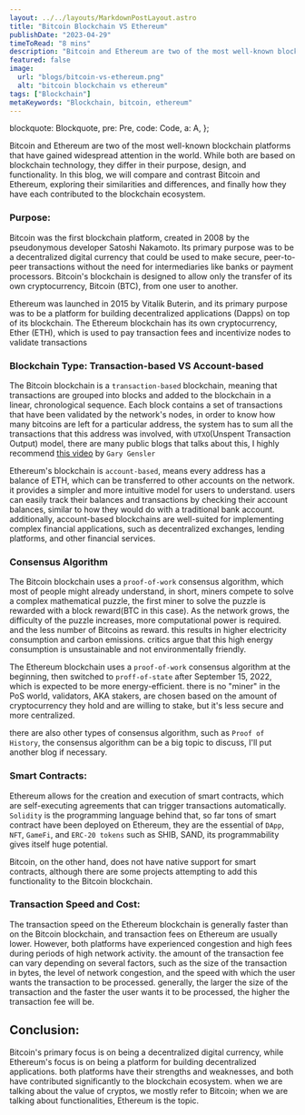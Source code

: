 ```yaml
---
layout: ../../layouts/MarkdownPostLayout.astro
title: "Bitcoin Blockchain VS Ethereum"
publishDate: "2023-04-29"
timeToRead: "8 mins"
description: "Bitcoin and Ethereum are two of the most well-known blockchain platforms, let us take a look at the difference between them"
featured: false
image:
  url: "blogs/bitcoin-vs-ethereum.png"
  alt: "bitcoin blockchain vs ethereum"
tags: ["Blockchain"]
metaKeywords: "Blockchain, bitcoin, ethereum"
---
```



  blockquote: Blockquote,
  pre: Pre,
  code: Code,
  a: A,
};

Bitcoin and Ethereum are two of the most well-known blockchain platforms that have gained widespread attention in the world. While both are based on blockchain technology, they differ in their purpose, design, and functionality. In this blog, we will compare and contrast Bitcoin and Ethereum, exploring their similarities and differences, and finally how they have each contributed to the blockchain ecosystem.

### Purpose:

Bitcoin was the first blockchain platform, created in 2008 by the pseudonymous developer Satoshi Nakamoto. Its primary purpose was to be a decentralized digital currency that could be used to make secure, peer-to-peer transactions without the need for intermediaries like banks or payment processors. Bitcoin's blockchain is designed to allow only the transfer of its own cryptocurrency, Bitcoin (BTC), from one user to another.

Ethereum was launched in 2015 by Vitalik Buterin, and its primary purpose was to be a platform for building decentralized applications (Dapps) on top of its blockchain. The Ethereum blockchain has its own cryptocurrency, Ether (ETH), which is used to pay transaction fees and incentivize nodes to validate transactions

### Blockchain Type: Transaction-based VS Account-based

The Bitcoin blockchain is a `transaction-based` blockchain, meaning that transactions are grouped into blocks and added to the blockchain in a linear, chronological sequence. Each block contains a set of transactions that have been validated by the network's nodes, in order to know how many bitcoins are left for a particular address, the system has to sum all the transactions that this address was involved, with `UTXO`(Unspent Transaction Output) model, there are many public blogs that talks about this, I highly recommend [this video](https://www.youtube.com/watch?v=zGDTt9Q3vyM) by `Gary Gensler`

Ethereum's blockchain is `account-based`, means every address has a balance of ETH, which can be transferred to other accounts on the network. it provides a simpler and more intuitive model for users to understand. users can easily track their balances and transactions by checking their account balances, similar to how they would do with a traditional bank account. additionally, account-based blockchains are well-suited for implementing complex financial applications, such as decentralized exchanges, lending platforms, and other financial services.

### Consensus Algorithm

The Bitcoin blockchain uses a `proof-of-work` consensus algorithm, which most of people might already understand, in short, miners compete to solve a complex mathematical puzzle, the first miner to solve the puzzle is rewarded with a block reward(BTC in this case). As the network grows, the difficulty of the puzzle increases, more computational power is required. and the less number of Bitcoins as reward. this results in higher electricity consumption and carbon emissions. critics argue that this high energy consumption is unsustainable and not environmentally friendly.

The Ethereum blockchain uses a `proof-of-work` consensus algorithm at the beginning, then switched to `proff-of-state` after September 15, 2022, which is expected to be more energy-efficient. there is no "miner" in the PoS world, validators, AKA stakers, are chosen based on the amount of cryptocurrency they hold and are willing to stake, but it's less secure and more centralized.

there are also other types of consensus algorithm, such as `Proof of History`, the consensus algorithm can be a big topic to discuss, I'll put another blog if necessary.

### Smart Contracts:

Ethereum allows for the creation and execution of smart contracts, which are self-executing agreements that can trigger transactions automatically. `Solidity` is the programming language behind that, so far tons of smart contract have been deployed on Ethereum, they are the essential of `DApp`, `NFT`, `GameFi`, and `ERC-20 tokens` such as SHIB, SAND, its programmability gives itself huge potential.

Bitcoin, on the other hand, does not have native support for smart contracts, although there are some projects attempting to add this functionality to the Bitcoin blockchain.

### Transaction Speed and Cost:

The transaction speed on the Ethereum blockchain is generally faster than on the Bitcoin blockchain, and transaction fees on Ethereum are usually lower. However, both platforms have experienced congestion and high fees during periods of high network activity. the amount of the transaction fee can vary depending on several factors, such as the size of the transaction in bytes, the level of network congestion, and the speed with which the user wants the transaction to be processed. generally, the larger the size of the transaction and the faster the user wants it to be processed, the higher the transaction fee will be.
## Conclusion:

Bitcoin's primary focus is on being a decentralized digital currency, while Ethereum's focus is on being a platform for building decentralized applications. both platforms have their strengths and weaknesses, and both have contributed significantly to the blockchain ecosystem. when we are talking about the value of cryptos, we mostly refer to Bitcoin; when we are talking about functionalities, Ethereum is the topic.
